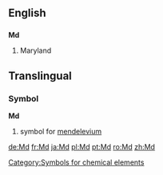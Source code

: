 ==English==
==={{abbreviation}}===
'''Md'''

#Maryland



==Translingual==
===Symbol===
'''Md'''
#{{chemistry}} symbol for [[mendelevium]]
[[Category:Symbols for chemical elements]]

[[de:Md]]
[[fr:Md]]
[[ja:Md]]
[[pl:Md]]
[[pt:Md]]
[[ro:Md]]
[[zh:Md]]